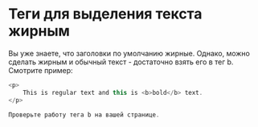 # Теги для выделения текста жирным

Вы уже знаете, что заголовки по умолчанию жирные. Однако, можно сделать жирным и обычный текст - достаточно взять его в тег b. Смотрите пример:

```js showLineNumbers copy
<p>
	This is regular text and this is <b>bold</b> text.
</p>
```
```js filename="Задание №1"
Проверьте работу тега b на вашей странице.
```